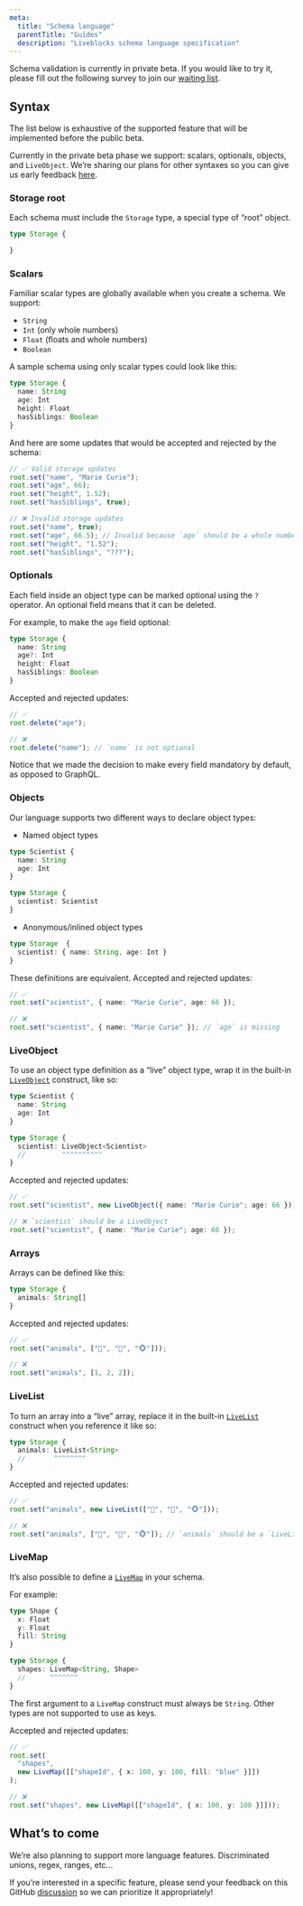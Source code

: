 ```yaml
---
meta:
  title: "Schema language"
  parentTitle: "Guides"
  description: "Liveblocks schema language specification"
---
```


<Banner title="Private beta">

Schema validation is currently in private beta. If you would like to try it,
please fill out the following survey to join our
[waiting list](https://docs.google.com/forms/d/197IrpiyeqlJo9xOCOfzwdcwBIk6nisk9pToJe3st3Ng/viewform).

</Banner>

## Syntax

The list below is exhaustive of the supported feature that will be implemented
before the public beta.

Currently in the private beta phase we support: scalars, optionals, objects, and
`LiveObject`. We’re sharing our plans for other syntaxes so you can give us
early feedback [here](TODO).

### Storage root

Each schema must include the `Storage` type, a special type of “root” object.

```ts
type Storage {

}
```

### Scalars

Familiar scalar types are globally available when you create a schema. We
support:

- `String`
- `Int` (only whole numbers)
- `Float` (floats and whole numbers)
- `Boolean`

A sample schema using only scalar types could look like this:

```ts
type Storage {
  name: String
  age: Int
  height: Float
  hasSiblings: Boolean
}
```

And here are some updates that would be accepted and rejected by the schema:

```ts
// ✅ Valid storage updates
root.set("name", "Marie Curie");
root.set("age", 66);
root.set("height", 1.52);
root.set("hasSiblings", true);

// ❌ Invalid storage updates
root.set("name", true);
root.set("age", 66.5); // Invalid because `age` should be a whole number
root.set("height", "1.52");
root.set("hasSiblings", "???");
```

### Optionals

Each field inside an object type can be marked optional using the `?` operator.
An optional field means that it can be deleted.

For example, to make the `age` field optional:

```ts highlight="3"
type Storage {
  name: String
  age?: Int
  height: Float
  hasSiblings: Boolean
}
```

Accepted and rejected updates:

```ts
// ✅
root.delete("age");

// ❌
root.delete("name"); // `name` is not optional
```

<Banner title="Comparison with GraphQL">
  Notice that we made the decision to make every field mandatory by default, as
  opposed to GraphQL.
</Banner>

### Objects

Our language supports two different ways to declare object types:

- Named object types

```ts
type Scientist {
  name: String
  age: Int
}

type Storage {
  scientist: Scientist
}
```

- Anonymous/inlined object types

```ts
type Storage  {
  scientist: { name: String, age: Int }
}
```

These definitions are equivalent. Accepted and rejected updates:

```ts
// ✅
root.set("scientist", { name: "Marie Curie", age: 66 });

// ❌
root.set("scientist", { name: "Marie Curie" }); // `age` is missing
```

### LiveObject

To use an object type definition as a “live” object type, wrap it in the
built-in [`LiveObject`](/docs/api-reference/liveblocks-client#LiveObject)
construct, like so:

```ts
type Scientist {
  name: String
  age: Int
}

type Storage {
  scientist: LiveObject<Scientist>
  //         ^^^^^^^^^^
}
```

Accepted and rejected updates:

```ts
// ✅
root.set("scientist", new LiveObject({ name: "Marie Curie"; age: 66 }));

// ❌ `scientist` should be a LiveObject
root.set("scientist", { name: "Marie Curie"; age: 66 });
```

### Arrays

Arrays can be defined like this:

```ts
type Storage {
  animals: String[]
}
```

Accepted and rejected updates:

```ts
// ✅
root.set("animals", ["🦁", "🦊", "🐵"]));

// ❌
root.set("animals", [1, 2, 2]);
```

### LiveList

To turn an array into a “live” array, replace it in the built-in
[`LiveList`](/docs/api-reference/liveblocks-client#LiveList) construct when you
reference it like so:

```ts
type Storage {
  animals: LiveList<String>
  //       ^^^^^^^^
}
```

Accepted and rejected updates:

```ts
// ✅
root.set("animals", new LiveList(["🦁", "🦊", "🐵"]));

// ❌
root.set("animals", ["🦁", "🦊", "🐵"]); // `animals` should be a `LiveList`
```

### LiveMap

It’s also possible to define a
[`LiveMap`](/docs/api-reference/liveblocks-client#LiveMap) in your schema.

For example:

```ts
type Shape {
  x: Float
  y: Float
  fill: String
}

type Storage {
  shapes: LiveMap<String, Shape>
  //      ^^^^^^^
}
```

The first argument to a `LiveMap` construct must always be `String`. Other types
are not supported to use as keys.

Accepted and rejected updates:

```ts
// ✅
root.set(
  "shapes",
  new LiveMap([["shapeId", { x: 100, y: 100, fill: "blue" }]])
);

// ❌
root.set("shapes", new LiveMap([["shapeId", { x: 100, y: 100 }]]));
```

## What’s to come

We’re also planning to support more language features. Discriminated unions,
regex, ranges, etc...

If you’re interested in a specific feature, please send your feedback on this
GitHub [discussion](TODO) so we can prioritize it appropriately!
